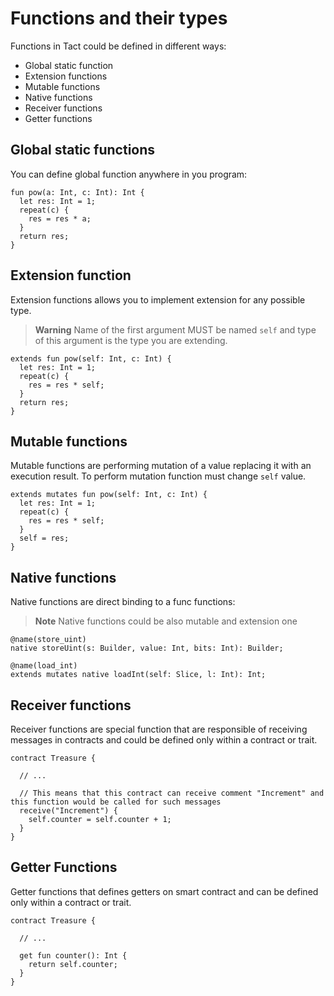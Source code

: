 # Functions and their types

Functions in Tact could be defined in different ways:

* Global static function
* Extension functions
* Mutable functions
* Native functions
* Receiver functions
* Getter functions

## Global static functions

You can define global function anywhere in you program:

```tact
fun pow(a: Int, c: Int): Int {
  let res: Int = 1;
  repeat(c) {
    res = res * a;
  }
  return res;
}
```

## Extension function

Extension functions allows you to implement extension for any possible type.

> **Warning**
> Name of the first argument MUST be named `self` and type of this argument is the type you are extending.

```tact
extends fun pow(self: Int, c: Int) {
  let res: Int = 1;
  repeat(c) {
    res = res * self;
  }
  return res;
}
```

## Mutable functions

Mutable functions are performing mutation of a value replacing it with an execution result. To perform mutation function must change `self` value.

```tact
extends mutates fun pow(self: Int, c: Int) {
  let res: Int = 1;
  repeat(c) {
    res = res * self;
  }
  self = res;
}
```

## Native functions

Native functions are direct binding to a func functions:

> **Note**
> Native functions could be also mutable and extension one

```tact
@name(store_uint)
native storeUint(s: Builder, value: Int, bits: Int): Builder;

@name(load_int)
extends mutates native loadInt(self: Slice, l: Int): Int;
```

## Receiver functions

Receiver functions are special function that are responsible of receiving messages in contracts and could be defined only within a contract or trait.

```tact
contract Treasure {

  // ...
  
  // This means that this contract can receive comment "Increment" and this function would be called for such messages
  receive("Increment") {
    self.counter = self.counter + 1;
  }
}
```

## Getter Functions

Getter functions that defines getters on smart contract and can be defined only within a contract or trait.

```tact
contract Treasure {

  // ...
  
  get fun counter(): Int {
    return self.counter;
  }
}
```
